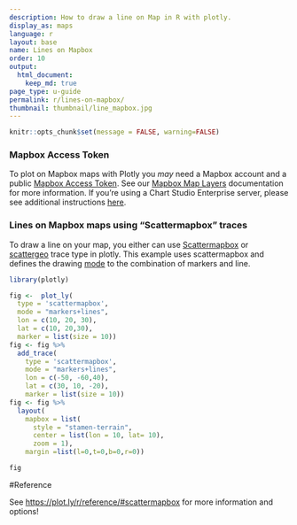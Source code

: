 ```yaml
---
description: How to draw a line on Map in R with plotly.
display_as: maps
language: r
layout: base
name: Lines on Mapbox
order: 10
output:
  html_document:
    keep_md: true
page_type: u-guide
permalink: r/lines-on-mapbox/
thumbnail: thumbnail/line_mapbox.jpg
---
```


```r
knitr::opts_chunk$set(message = FALSE, warning=FALSE)
```
### Mapbox Access Token

To plot on Mapbox maps with Plotly you *may* need a Mapbox account and a public [Mapbox Access Token](https://www.mapbox.com/studio). See our [Mapbox Map Layers](/r/mapbox-layers/) documentation for more information. If you're using a Chart Studio Enterprise server, please see additional instructions [here](https://help.plot.ly/mapbox-atlas).

### Lines on Mapbox maps using "Scattermapbox" traces

To draw a line on your map, you either can use [Scattermapbox](https://plot.ly/r/reference/#scattermapbox) or [scattergeo](https://plot.ly/r/reference/#scattergeo) trace type in plotly. This example uses scattermapbox and defines the drawing [mode](https://plot.ly/python/reference/#scattermapbox-mode) to the combination of markers and line.

```r
library(plotly)

fig <-  plot_ly(
  type = 'scattermapbox',
  mode = "markers+lines",
  lon = c(10, 20, 30),
  lat = c(10, 20,30),
  marker = list(size = 10)) 
fig <- fig %>%
  add_trace(
    type = 'scattermapbox',
    mode = "markers+lines",
    lon = c(-50, -60,40),
    lat = c(30, 10, -20),
    marker = list(size = 10)) 
fig <- fig %>%
  layout(
    mapbox = list(
      style = "stamen-terrain",
      center = list(lon = 10, lat= 10),
      zoom = 1),
    margin =list(l=0,t=0,b=0,r=0))

fig
```
#Reference

See [https://plot.ly/r/reference/#scattermapbox](https://plot.ly/r/reference/#scattermapbox) for more information and options!